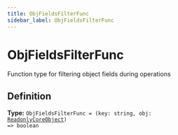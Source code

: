 ```yaml
---
title: ObjFieldsFilterFunc
sidebar_label: ObjFieldsFilterFunc
---
```


# ObjFieldsFilterFunc

Function type for filtering object fields during operations

## Definition

**Type:** <code>ObjFieldsFilterFunc = (key: string, obj: [ReadonlyCoreObject](/docs/api/types/readonlycoreobject)) =&gt; boolean</code>

